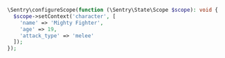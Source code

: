 ```php
\Sentry\configureScope(function (\Sentry\State\Scope $scope): void {
  $scope->setContext('character', [
    'name' => 'Mighty Fighter',
    'age' => 19,
    'attack_type' => 'melee'
  ]);
});
```

